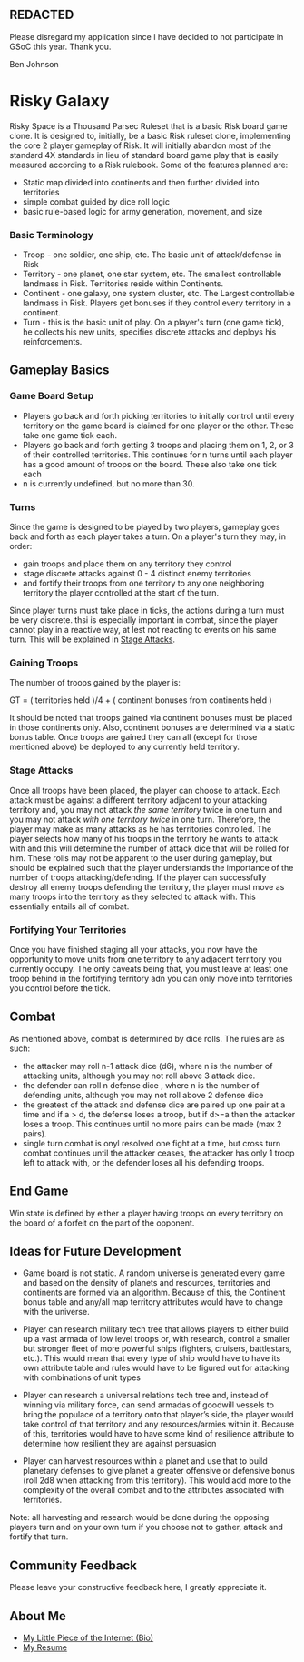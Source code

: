 ==REDACTED==
Please disregard my application since I have decided to not participate in GSoC this year. Thank you.

Ben Johnson

= Risky Galaxy=

<p>   Risky Space is a Thousand Parsec Ruleset that is a basic Risk board game clone.  It is designed to, initially, be a basic Risk ruleset clone, implementing the core 2 player gameplay of Risk.  It will initially abandon most of the standard 4X standards in lieu of standard board game play that is easily measured according to a Risk rulebook.  Some of the features planned are:
* Static map divided into continents and then further divided into territories
* simple combat guided by dice roll logic
* basic rule-based logic for army generation, movement, and size
</p>

=== Basic Terminology ===
* Troop - one soldier, one ship, etc.  The basic unit of attack/defense in Risk
* Territory - one planet, one star system, etc.  The smallest controllable landmass in Risk.  Territories reside within Continents.
* Continent - one galaxy, one system cluster, etc. The Largest controllable landmass in Risk.  Players get bonuses if they control every territory in a continent.
* Turn - this is the basic unit of play.  On a player's turn (one game tick), he collects his new units, specifies discrete attacks and deploys his reinforcements.

== Gameplay Basics ==
=== Game Board Setup ===
* Players go back and forth picking territories to initially control until every territory on the game board is claimed for one player or the other. These take one game tick each.
* Players go back and forth getting 3 troops and placing them on 1, 2, or 3 of their controlled territories.  This continues for n turns until each player has a good amount of troops on the board. These also take one tick each
* n is currently undefined, but no more than 30.

=== Turns ===
<p> Since the game is designed to be played by two players, gameplay goes back and forth as each player takes a turn.  On a player's turn they may, in order:</p>
* gain troops and place them on any territory they control
* stage discrete attacks against 0 - 4 distinct enemy territories
* and fortify their troops from one territory to any one neighboring territory the player controlled at the start of the turn.
<p> Since player turns must take place in ticks, the actions during a turn must be very discrete.  thsi is especially important in combat, since the player cannot play in a reactive way, at lest not reacting to events on his same turn.  This will be explained in [[Stage Attacks]].
</p>

=== Gaining Troops ===
<p> The number of troops gained by the player is: </p>
GT = ( territories held )/4 + ( continent bonuses from continents held )
<p> It should be noted that troops gained via continent bonuses must be placed in those continents only. Also, continent bonuses are determined via a static bonus table.  Once troops are gained they can all (except for those mentioned above) be deployed to any currently held territory.
</p>

=== Stage Attacks ===
<p>Once all troops have been placed, the player can choose to attack.  Each attack must be against a different territory adjacent to your attacking territory and, you may not attack ''the same territory'' twice in one turn and you may not attack ''with one territory twice'' in one turn.  Therefore, the player may make as many attacks as he has territories controlled.  The player selects how many of his troops in the territory he wants to attack with and this will determine the number of attack dice that will be rolled for him.  These rolls may not be apparent to the user during gameplay, but should be explained such that the player understands the importance of the number of troops attacking/defending.  If the player can successfully destroy all enemy troops defending the territory, the player must move as many troops into the territory as they selected to attack with.  This essentially entails all of combat.</p>

=== Fortifying Your Territories ===
<p>Once you have finished staging all your attacks, you now have the opportunity to move units from one territory to any adjacent territory you currently occupy.  The only caveats being that, you must leave at least one troop behind in the fortifying territory adn you can only move into territories you control before the tick.</p>

== Combat ==
<p>As mentioned above, combat is determined by dice rolls.  The rules are as such:</p>
* the attacker may roll n-1 attack dice (d6), where n is the number of attacking units, although you may not roll above 3 attack dice. 
* the defender can roll n defense dice , where n is the number of defending units, although you may not roll above 2 defense dice
* the greatest of the attack and defense dice are paired up one pair at a time and if a > d, the defense loses a troop, but if d>=a then the attacker loses a troop.  This continues until no more pairs can be made (max 2 pairs).
* single turn combat is onyl resolved one fight at a time, but cross turn combat continues until the attacker ceases, the attacker has only 1 troop left to attack with, or the defender loses all his defending troops.

== End Game ==
<p> Win state is defined by either a player having troops on every territory on the board of a forfeit on the part of the opponent.</p>

== Ideas for Future Development ==
* Game board is not static.  A random universe is generated every game and based on the density of planets and resources, territories and continents are formed via an algorithm.  Because of this, the Continent bonus table and any/all map territory attributes would have to change with the universe.

* Player can research military tech tree that allows players to either build up a vast armada of low level troops or, with research, control a smaller but stronger fleet of more powerful ships (fighters, cruisers, battlestars, etc.).  This would mean that every type of ship would have to have its own attribute table and rules would have to be figured out for attacking with combinations of unit types

* Player can research a universal relations tech tree and, instead of winning via military force, can send armadas of goodwill vessels to bring the populace of a territory onto that player’s side, the player would take control of that territory and any resources/armies within it.  Because of this, territories would have to have  some kind of resilience attribute to determine how resilient they are against persuasion

* Player can harvest resources within a planet and use that to build planetary defenses to give planet a greater offensive or defensive bonus (roll 2d8 when attacking from this territory).  This would add more to the complexity of the overall combat and to the attributes associated with territories.

<p>Note: all harvesting and research would be done during the opposing players turn and on your own turn if you choose not to gather, attack and fortify that turn.</p>

== Community Feedback ==
<p> Please leave your constructive feedback here, I greatly appreciate it.</p>

== About Me ==
* [http://www.geocities.com/kornkid606/ My Little Piece of the Internet (Bio)]
* [http://www.digipen.edu/~bjohnso2 My Resume]